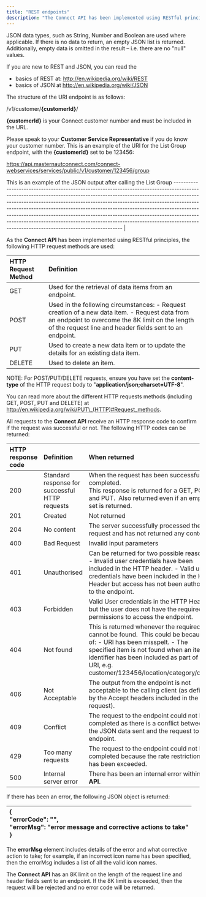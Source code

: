 ```yaml
---
title: "REST endpoints"
description: "The Connect API has been implemented using RESTful principles. All requests are made to specific URI endpoints. Data to an endpoint and the response from an endpoint are formatted in JSON. "
---
```


JSON data types, such as String, Number and Boolean are used where applicable. If there is no data to return, an empty JSON list is returned. Additionally, empty data is omitted in the result – i.e. there are no "null" values. 

If you are new to REST and JSON, you can read the 

- basics of REST at: [<u>http://en.wikipedia.org/wiki/REST</u>](http://en.wikipedia.org/wiki/REST)   
- basics of JSON at [<u>http://en.wikipedia.org/wiki/JSON</u>](http://en.wikipedia.org/wiki/JSON) 

The structure of the URI endpoint is as follows:

/v1/customer/**{customerId}**/

**{customerId}** is your Connect customer number and must be included in the URL.

Please speak to your **Customer Service Representative** if you do know your customer number. This is an example of the URI for the List Group endpoint, with the **{customerId}** set to be 123456: 

[<u>https://api.masternautconnect.com/connect-webservices/services/public/v1/customer/123456/group</u>](https://api.masternautconnect.com/connect-webservices/services/public/v1/customer/123456/group)

This is an example of the JSON output after calling the List Group --------------------------------------------------------------------------------------------------------------------------------------------------------------------------------------------------------------------------------------------------------------------------------------------------------------------------------------------------------------------------------------------------------------------------------------------------------------------------------------------------------------------------------------------- |

As the **Connect API** has been implemented using RESTful principles, the following HTTP request methods are used: 

| **HTTP Request Method** | **Definition**                                                                                                                                                                                                 |
| :---------------------- | :------------------------------------------------------------------------------------------------------------------------------------------------------------------------------------------------------------- |
| GET                     | Used for the retrieval of data items from an endpoint.                                                                                                                                                         |
| POST                    | Used in the following circumstances:  - Request creation of a new data item. - Request data from an endpoint to overcome the 8K limit on the length of the request line and header fields sent to an endpoint. |
| PUT                     | Used to create a new data item or to update the details for an existing data item.                                                                                                                             |
| DELETE                  | Used to delete an item.                                                                                                                                                                                        |

NOTE: For POST/PUT/DELETE requests, ensure you have set the **content-type** of the HTTP request body to "**application/json;charset=UTF-8**". 

You can read more about the different HTTP requests methods (including GET, POST, PUT and DELETE) at [<u>http://en.wikipedia.org/wiki/PUT\_(HTTP)#Request_methods</u>](http://en.wikipedia.org/wiki/PUT_\(HTTP\)#Request_methods). 

All requests to the **Connect API** receive an HTTP response code to confirm if the request was successful or not. The following HTTP codes can be returned:

| **HTTP response code** | **Definition**                                 | **When returned**                                                                                                                                                                                                                                               |
| :--------------------- | :--------------------------------------------- | :-------------------------------------------------------------------------------------------------------------------------------------------------------------------------------------------------------------------------------------------------------------- |
| 200                    | Standard response for successful HTTP requests | When the request has been successfully completed.  <br />This response is returned for a GET, POST and PUT.  Also returned even if an empty set is returned.                                                                                                    |
| 201                    | Created                                        | Not returned                                                                                                                                                                                                                                                    |
| 204                    | No content                                     | The server successfully processed the request and has not returned any content.                                                                                                                                                                                 |
| 400                    | Bad Request                                    | Invalid input parameters                                                                                                                                                                                                                                        |
| 401                    | Unauthorised                                   | Can be returned for two possible reasons:  - Invalid user credentials have been included in the HTTP header. - Valid user credentials have been included in the HTTP Header but access has not been authorised to the endpoint.                                 |
| 403                    | Forbidden                                      | Valid User credentials in the HTTP Header but the user does not have the required permissions to access the endpoint.                                                                                                                                           |
| 404                    | Not found                                      | This is returned whenever the required URI cannot be found.  This could be because of:  - URI has been misspelt. - The specified item is not found when an item identifier has been included as part of the URI, e.g.  customer/123456/location/category/cat12. |
| 406                    | Not Acceptable                                 | The output from the endpoint is not acceptable to the calling client (as defined by the Accept headers included in the request).                                                                                                                                |
| 409                    | Conflict                                       | The request to the endpoint could not be completed as there is a conflict between the JSON data sent and the request to the endpoint.                                                                                                                           |
| 429                    | Too many requests                              | The request to the endpoint could not be completed because the rate restriction limit has been exceeded.                                                                                                                                                        |
| 500                    | Internal server error                          | There has been an internal error within the **API**.                                                                                                                                                                                                            |

If there has been an error, the following JSON object is returned:

| {<br />	 "errorCode": "",<br />	 "errorMsg":	"error	message and corrective actions to take"<br />} |
| :------------------------------------------------------------------------------------------------- |

The **errorMsg** element includes details of the error and what corrective action to take; for example, if an incorrect icon name has been specified, then the errorMsg includes a list of all the valid icon names. 

The **Connect API** has an 8K limit on the length of the request line and header fields sent to an endpoint. If the 8K limit is exceeded, then the request will be rejected and no error code will be returned.